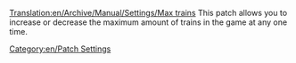 [[Translation:en/Archive/Manual/Settings/Max trains]]
This patch allows you to increase or decrease the maximum amount of trains in the game at any one time.

[[Category:en/Patch Settings]]